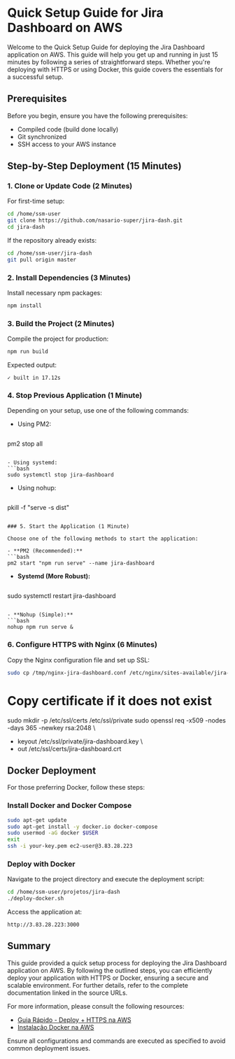# Quick Setup Guide for Jira Dashboard on AWS

Welcome to the Quick Setup Guide for deploying the Jira Dashboard application on AWS. This guide will help you get up and running in just 15 minutes by following a series of straightforward steps. Whether you're deploying with HTTPS or using Docker, this guide covers the essentials for a successful setup.

## Prerequisites

Before you begin, ensure you have the following prerequisites:

- Compiled code (build done locally)
- Git synchronized
- SSH access to your AWS instance

## Step-by-Step Deployment (15 Minutes)

### 1. Clone or Update Code (2 Minutes)

For first-time setup:

```bash
cd /home/ssm-user
git clone https://github.com/nasario-super/jira-dash.git
cd jira-dash
```

If the repository already exists:

```bash
cd /home/ssm-user/jira-dash
git pull origin master
```

### 2. Install Dependencies (3 Minutes)

Install necessary npm packages:

```bash
npm install
```

### 3. Build the Project (2 Minutes)

Compile the project for production:

```bash
npm run build
```

Expected output:

```
✓ built in 17.12s
```

### 4. Stop Previous Application (1 Minute)

Depending on your setup, use one of the following commands:

- Using PM2:
  ```bash
pm2 stop all
  ```

- Using systemd:
  ```bash
sudo systemctl stop jira-dashboard
  ```

- Using nohup:
  ```bash
pkill -f "serve -s dist"
  ```

### 5. Start the Application (1 Minute)

Choose one of the following methods to start the application:

- **PM2 (Recommended):**
  ```bash
pm2 start "npm run serve" --name jira-dashboard
  ```

- **Systemd (More Robust):**
  ```bash
sudo systemctl restart jira-dashboard
  ```

- **Nohup (Simple):**
  ```bash
nohup npm run serve &
  ```

### 6. Configure HTTPS with Nginx (6 Minutes)

Copy the Nginx configuration file and set up SSL:

```bash
sudo cp /tmp/nginx-jira-dashboard.conf /etc/nginx/sites-available/jira-dashboard

```

# Copy certificate if it does not exist
sudo mkdir -p /etc/ssl/certs /etc/ssl/private
sudo openssl req -x509 -nodes -days 365 -newkey rsa:2048 \
- keyout /etc/ssl/private/jira-dashboard.key \
- out /etc/ssl/certs/jira-dashboard.crt

## Docker Deployment

For those preferring Docker, follow these steps:

### Install Docker and Docker Compose

```bash
sudo apt-get update
sudo apt-get install -y docker.io docker-compose
sudo usermod -aG docker $USER
exit
ssh -i your-key.pem ec2-user@3.83.28.223
```

### Deploy with Docker

Navigate to the project directory and execute the deployment script:

```bash
cd /home/ssm-user/projetos/jira-dash
./deploy-docker.sh
```

Access the application at:

```
http://3.83.28.223:3000
```

## Summary

This guide provided a quick setup process for deploying the Jira Dashboard application on AWS. By following the outlined steps, you can efficiently deploy your application with HTTPS or Docker, ensuring a secure and scalable environment. For further details, refer to the complete documentation linked in the source URLs.

For more information, please consult the following resources:
- [Guia Rápido - Deploy + HTTPS na AWS](https://github.com/nasario-super/jira-dash/blob/main/GUIA_RAPIDO_AWS.md)
- [Instalação Docker na AWS](https://github.com/nasario-super/jira-dash/blob/main/INSTALACAO_DOCKER_AWS.md)

Ensure all configurations and commands are executed as specified to avoid common deployment issues.
